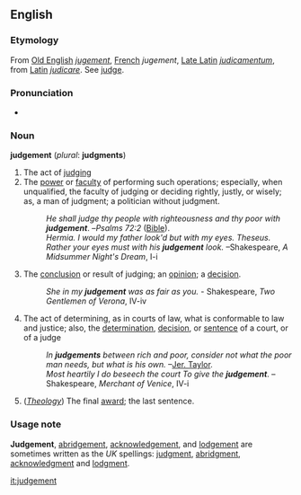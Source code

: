 ==English==
===Etymology===
From [[Old English]] ''[[jugement]]'', [[French]] ''jugement'', [[Late Latin]] ''[[judicamentum]]'', from [[Latin]] ''[[judicare]]''. See [[judge]].

===Pronunciation===
*{{AHD|/jŭj'mənt/}}

===Noun===
'''judgement''' (''plural'': '''judgments''')
#The act of [[judge|judging]]
#The [[power]] or [[faculty]] of performing such operations; especially, when unqualified, the faculty of judging or deciding rightly, justly, or wisely; as, a man of judgment; a politician without judgment.
#:''He shall judge thy people with righteousness and thy poor with '''judgement'''''. &ndash;''Psalms 72:2'' ([[Bible]]).
#:''Hermia. I would my father look'd but with my eyes. Theseus. Rather your eyes must with his '''judgement''' look.'' &ndash;Shakespeare, ''A Midsummer Night's Dream'', I-i
#The [[conclusion]] or result of judging; an [[opinion]]; a [[decision]].
#:''She in my '''judgement''' was as fair as you.'' - Shakespeare, ''Two Gentlemen of Verona'', IV-iv
#The act of determining, as in courts of law, what is conformable to law and justice; also, the [[determination]], [[decision]], or [[sentence]] of a court, or of a judge
#:''In '''judgements''' between rich and poor, consider not what the poor man needs, but what is his own.'' &ndash;[[Jer. Taylor]].
#:''Most heartily I do beseech the court To give the '''judgement'''''. &ndash;Shakespeare, ''Merchant of Venice'', IV-i
#(''[[Theology]]'') The final [[award]]; the last sentence. 

===Usage note===
'''Judgement''', [[abridgement]], [[acknowledgement]], and [[lodgement]] are sometimes written as the ''UK'' spellings: [[judgment]], [[abridgment]], [[acknowledgment]] and [[lodgment]].

{{webster}}

[[it:judgement]]